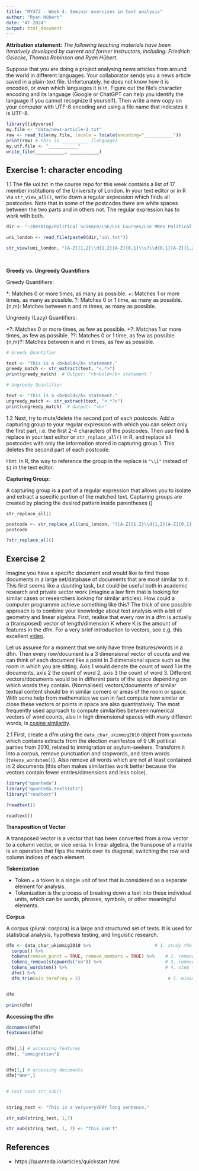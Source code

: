 ```yaml
---
title: "MY472 - Week 4: Seminar exercises in text analysis"
author: "Ryan Hübert"
date: "AT 2024"
output: html_document
---
```


**Attribution statement:** _The following teaching materials have been iteratively developed by current and former instructors, including: Friedrich Geiecke, Thomas Robinson and Ryan Hübert._



Suppose that you are doing a project analysing news articles from around the world in different languages. Your collaborator sends you a news article saved in a plain-text file. Unfortunately, he does not know how it is encoded, or even which languages it is in. Figure out the file's character encoding and its language (Google or ChatGPT can help you identify the language if you cannot recognize it yourself). Then write a new copy on your computer with UTF-8 encoding and using a file name that indicates it is UTF-8.

```r
library(tidyverse)
my.file <- "data/news-article-1.txt"
raw <- read_file(my.file, locale = locale(encoding="___________"))
print(raw) # this is __________ [language]
my.utf.file <- "___________"
write_file(___________, ___________)
```


## Exercise 1: character encoding


1.1 The file uol.txt in the course repo for this week contains a list of 17 member institutions of the University of London. In your text editor or in R via `str_view_all()`, write down a regular expression which finds all postcodes. Note that in some of the postcodes there are white spaces between the two parts and in others not. The regular expression has to work with both.


```r
dir <- "~/Desktop/Political Science/LSE/LSE Courses/LSE MRes Political Science/lse-my472.github.io/week04/data/"

uni_london <- read_file(paste0(dir,"uol.txt"))

str_view(uni_london, "[A-Z]{1,2}\\d{1,2}[A-Z]{0,1}\\s?\\d{0,1}[A-Z]{1,2}")
                        
                        
```



__Greedy vs. Ungreedy Quantifiers__

Greedy Quantifiers:

*: Matches 0 or more times, as many as possible.
+: Matches 1 or more times, as many as possible.
?: Matches 0 or 1 time, as many as possible.
{n,m}: Matches between n and m times, as many as possible.

Ungreedy (Lazy) Quantifiers:

*?: Matches 0 or more times, as few as possible.
+?: Matches 1 or more times, as few as possible.
??: Matches 0 or 1 time, as few as possible.
{n,m}?: Matches between n and m times, as few as possible.


```r
# Greedy Quantifier 

text <- "This is a <b>bold</b> statement."
greedy_match <- str_extract(text, "<.*>")
print(greedy_match)  # Output: "<b>bold</b> statement."
```


```r
# Ungreedy Quantifier

text <- "This is a <b>bold</b> statement."
ungreedy_match <- str_extract(text, "<.*?>")
print(ungreedy_match)  # Output: "<b>"

```


1.2 Next, try to mute/delete the second part of each postcode. Add a capturing group to your regular expression with which you can select only the first part, i.e. the first 2-4 characters of the postcodes. Then use find & replace in your text editor or `str_replace_all()` in R, and replace all postcodes with only the information stored in capturing group 1. This deletes the second part of each postcode.

Hint: In R, the way to reference the group in the replace is `"\\1"` instead of `$1` in the text editor.

__Capturing Group:__

A capturing group is a part of a regular expression that allows you to isolate and extract a specific portion of the matched text. Capturing groups are created by placing the desired pattern inside parentheses ()


`str_replace_all()`


```r
postcode <- str_replace_all(uni_london, "([A-Z]{1,2}\\d{1,2}[A-Z]{0,1})\\s?\\d{0,1}[A-Z]{1,2}", "\\1")
postcode

?str_replace_all()
```


## Exercise 2

Imagine you have a specific document and would like to find those documents in a large set/database of documents that are most similar to it. This first seems like a daunting task, but could be useful both in academic research and private sector work (imagine a law firm that is looking for similar cases or researchers looking for similar articles). How could a computer programme achieve something like this? The trick of one possible approach is to combine your knowledge about text analysis with a bit of geometry and linear algebra. First, realise that every row in a dfm is actually a (transposed) vector of length/dimension K where K is the amount of features in the dfm. For a very brief introduction to vectors, see e.g. this excellent [video](https://youtu.be/fNk_zzaMoSs).

Let us assume for a moment that we only have three features/words in a dfm. Then every row/document is a 3 dimensional vector of counts and we can think of each document like a point in 3 dimensional space such as the room in which you are sitting. Axis 1 would denote the count of word 1 in the documents, axis 2 the count of word 2, axis 3 the count of word 3. Different vectors/documents would be in different parts of the space depending on which words they contain. (Normalised) vectors/documents of similar textual content should be in similar corners or areas of the room or space. With some help from mathematics we can in fact compute how similar or close these vectors or points in space are also quantitatively. The most frequently used approach to compute similarities between numerical vectors of word counts, also in high dimensional spaces with many different words, is [cosine similarity](https://en.wikipedia.org/wiki/Cosine_similarity).


2.1 First, create a dfm using the `data_char_ukimmig2010` object from `quanteda` which contains extracts from the election manifestos of 9 UK political parties from 2010, related to immigration or asylum-seekers. Transform it into a corpus, remove punctuation and stopwords, and stem words (`tokens_wordstem()`). Also remove all words which are not at least contained in 2 documents (this often makes similarities work better because the vectors contain fewer entries/dimensions and less noise).

```r
library("quanteda")
library("quanteda.textstats")
library("readtext")

?readtext()

```


`readtext()`


__Transposition of Vector__

A transposed vector is a vector that has been converted from a row vector to a column vector, or vice versa. In linear algebra, the transpose of a matrix is an operation that flips the matrix over its diagonal, switching the row and column indices of each element.

__Tokenization__

- Token =  a token is a single unit of text that is considered as a separate element for analysis.
- Tokenization is the process of breaking down a text into these individual units, which can be words, phrases, symbols, or other meaningful elements.

__Corpus__

A corpus (plural: corpora) is a large and structured set of texts. It is used for statistical analysis, hypothesis testing, and linguistic research.

```r
dfm <- data_char_ukimmig2010 %>%                        # 1. study the data
  corpus() %>% 
  tokens(remove_punct = TRUE, remove_numbers = TRUE) %>%    # 2. remove punctuation and numbers
  tokens_remove(stopwords("en")) %>%                        # 3. remove stopwords (English)
  tokens_wordstem() %>%                                     # 4. stem the tokens
  dfm() %>%
  dfm_trim(min_termfreq = 2)                                 # 5. minimum word frequency = 2


dfm

print(dfm)


```

__Accessing the dfm__

```r
docnames(dfm)
featnames(dfm)


dfm[,1] # accessing features 
dfm[, "immigration"]


dfm[1,] # accessing documents 
dfm["BNP",]



```



```r
# test test str_sub()


string_test <- "This is a veryveryVERY long sentence."

str_sub(string_test, 1,7)

str_sub(string_test, 1, 7) <- "this isn't"
```




## References

- https://quanteda.io/articles/quickstart.html